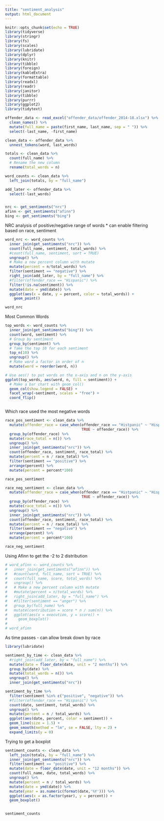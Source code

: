 ```yaml
---
title: "sentiment_analysis"
output: html_document
---
```


```r
knitr::opts_chunk$set(echo = TRUE)
library(tidyverse)
library(stringr)
library(fs)
library(scales)
library(lubridate)
library(dplyr)
library(knitr)
library(tibble)
library(foreign)
library(kableExtra)
library(formattable)
library(readxl)
library(readr)
library(janitor)
library(tibble)
library(purrr)
library(ggplot2)
library(tidytext)

offender_data <- read_excel("offender_data/offender_2014-18.xlsx") %>% 
  clean_names() %>% 
  mutate(full_name = paste(first_name, last_name, sep = " ")) %>% 
  select(-last_name, -first_name)

clean_data <- offender_data %>% 
  unnest_tokens(word, last_words)

totals <- clean_data %>% 
  count(full_name) %>%
  # Rename the new column
  rename(total_words = n)

word_counts <- clean_data %>% 
  left_join(totals, by = "full_name")

add_later <- offender_data %>% 
  select(-last_words)


nrc <- get_sentiments("nrc")
afinn <- get_sentiments("afinn")
bing <- get_sentiments("bing")

```
NRC analysis of positive/negative range of words
* can enable filtering based on race, sentiment
```r
word_nrc <- word_counts %>% 
  inner_join(get_sentiments("nrc")) %>% 
  count(full_name, sentiment, total_words) %>%
  #count(full_name, sentiment, sort = TRUE)
  ungroup() %>%
  # Make a new percent column with mutate 
  mutate(percent = n/total_words) %>% 
  filter(sentiment == "negative") %>% 
  right_join(add_later, by = "full_name") %>% 
  #filter(offender_race == "Hispanic") %>% 
  filter(!is.na(sentiment)) %>% 
  mutate(date = ymd(date)) %>% 
  ggplot(aes(x = date, y = percent, color = total_words)) +
    geom_point()

word_nrc
```


Most Common Words
```r

top_words <- word_counts %>%
  inner_join(get_sentiments("bing")) %>%
  count(word, sentiment) %>% 
  # Group by sentiment
  group_by(sentiment) %>%
  # Take the top 10 for each sentiment
  top_n(10) %>%
  ungroup() %>%
  # Make word a factor in order of n
  mutate(word = reorder(word, n))

# Use aes() to put words on the x-axis and n on the y-axis
ggplot(top_words, aes(word, n, fill = sentiment)) +
  # Make a bar chart with geom_col()
  geom_col(show.legend = FALSE) +
  facet_wrap(~sentiment, scales = "free") +  
  coord_flip()



```
Which race used the most negative words
```r
race_pos_sentiment <- clean_data %>% 
  mutate(offender_race = case_when(offender_race == "Histpanic" ~ "Hispanic",
                                   TRUE ~ offender_race)) %>% 
  group_by(offender_race) %>% 
  mutate(race_total = n()) %>% 
  ungroup() %>%
  inner_join(get_sentiments("nrc")) %>% 
  count(offender_race, sentiment, race_total) %>% 
  mutate(percent = n / race_total) %>%
  filter(sentiment == "positive") %>%
  arrange(percent) %>% 
  mutate(percent = percent*100)

race_pos_sentiment

race_neg_sentiment <- clean_data %>% 
  mutate(offender_race = case_when(offender_race == "Histpanic" ~ "Hispanic",
                                   TRUE ~ offender_race)) %>% 
  group_by(offender_race) %>% 
  mutate(race_total = n()) %>% 
  ungroup() %>%
  inner_join(get_sentiments("nrc")) %>% 
  count(offender_race, sentiment, race_total) %>% 
  mutate(percent = n / race_total) %>%
  filter(sentiment == "negative") %>%
  arrange(percent) %>% 
  mutate(percent = percent*100)

race_neg_sentiment


```
Using Afinn to get the -2 to 2 distribution
```r
# word_afinn <- word_counts %>% 
#   inner_join(get_sentiments("afinn")) %>% 
#   #count(word, full_name, sort = TRUE) %>% 
#   count(full_name, score, total_words) %>%
#   ungroup() %>%
#   # Make a new percent column with mutate 
#   #mutate(percent = n/total_words) %>%
#   right_join(add_later, by = "full_name") %>% 
#   #filter(sentiment == "anger") %>% 
#   group_by(full_name) %>% 
#   mutate(contribution = score * n / sum(n)) %>% 
#   ggplot(aes(x = execution, y = score)) +
#     geom_boxplot()
# 
# word_afinn
```

As time passes - can allow break down by race
```r
library(lubridate)

sentiment_by_time <- clean_data %>%
  #right_join(add_later, by = "full_name") %>% 
  mutate(date = floor_date(date, unit = "2 months")) %>%
  group_by(date) %>% 
  mutate(total_words = n()) %>% 
  ungroup() %>%
  inner_join(get_sentiments("nrc"))

sentiment_by_time %>%
  filter(sentiment %in% c("positive", "negative")) %>%
  #filter(offender_race == "Hispanic") %>% 
  count(date, sentiment, total_words) %>%
  ungroup() %>%  
  mutate(percent = n / total_words) %>%
  ggplot(aes(date, percent, color = sentiment)) +
  geom_line(size = 1.5) +
  geom_smooth(method = "lm", se = FALSE, lty = 2) +
  expand_limits(y = 0)
```

Trying to get a boxplot
```r
sentiment_counts <- clean_data %>% 
  left_join(totals, by = "full_name") %>% 
  inner_join(get_sentiments("nrc")) %>% 
  filter(sentiment == "positive") %>%
  mutate(date = floor_date(date, unit = "12 months")) %>% 
  count(full_name, date, total_words) %>%
  ungroup() %>%
  mutate(percent = n / total_words) %>%
  mutate(date = ymd(date)) %>% 
  mutate(year = as.numeric(format(date,'%Y'))) %>% 
  ggplot(aes(x = as.factor(year), y = percent)) +
  geom_boxplot()
  

sentiment_counts
  
  

```

